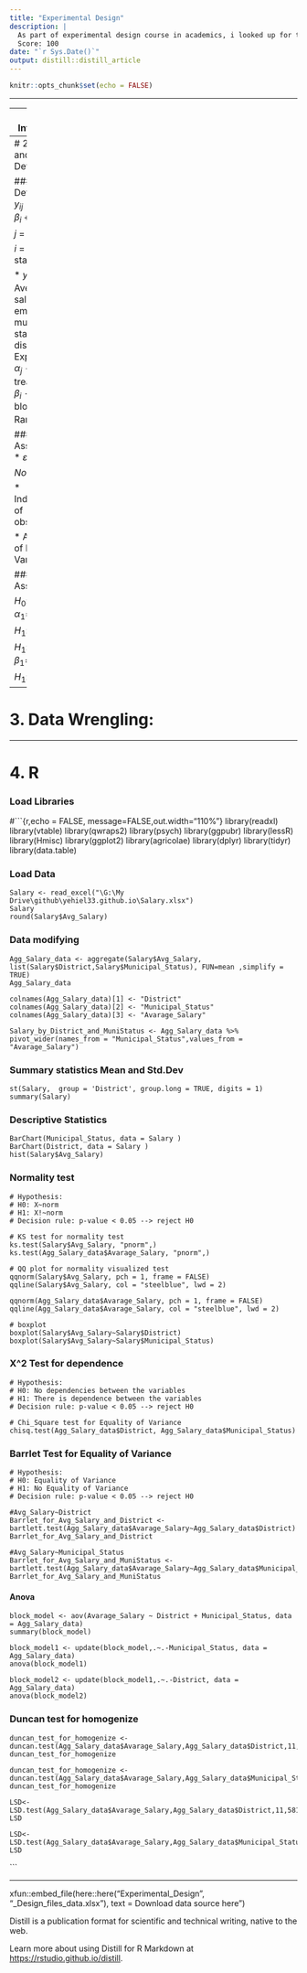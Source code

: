 ```yaml
---
title: "Experimental Design"
description: |
  As part of experimental design course in academics, i looked up for the parameters influancing housing prices. i used block model for this.
  Score: 100
date: "`r Sys.Date()`"
output: distill::distill_article
---
```


```r
knitr::opts_chunk$set(echo = FALSE)
```
---

---
# 1. Introduction


---
# 2. Model and Variables Definision:

### Definisions:
$y_{ij} = \mu + \alpha_{j}+\beta_{i} + \varepsilon_{ij}$

$j$ = District

$i$ = Municipal status

* $y_{ij}$ - Average salary for employees by municipal status and district 
* $\mu$ - Expectation 
* $\alpha_{j}$ - Impact of treatment j 
* $\beta_{i}$ - Effect of block i  
* $\varepsilon_{ij}$ - Random error 

### Model Assumptions:
* $\varepsilon_{ijk}$ ~ $Norm(0, Var^{2})$

* Independence of observations

* Assumption of Equal Variance

### Model Assumptions:

$H_{0}$: $\alpha_{1}$=$\alpha_{2}$=$\alpha_{3}$=$\alpha_{4}$

$H_{1}$: Else

$H_{1}$: $\beta_{1}$=$\beta_{2}$=$\beta_{3}$=$\beta_{4}$

$H_{1}$: Else

---

# 3. Data Wrengling:

---

# 4. R

### Load Libraries 
#```{r,echo = FALSE, message=FALSE,out.width="110%"}
library(readxl)
    library(vtable)
    library(qwraps2) 
    library(psych)
    library(ggpubr)
    library(lessR)
    library(Hmisc)
    library(ggplot2)
    library(agricolae)
    library(dplyr)
    library(tidyr)
    library(data.table)
    
### Load Data 
    Salary <- read_excel("\G:\My Drive\github\yehiel33.github.io\Salary.xlsx")
    Salary
    round(Salary$Avg_Salary)

### Data modifying 
    Agg_Salary_data <- aggregate(Salary$Avg_Salary, list(Salary$District,Salary$Municipal_Status), FUN=mean ,simplify = TRUE) 
    Agg_Salary_data
    
    colnames(Agg_Salary_data)[1] <- "District"
    colnames(Agg_Salary_data)[2] <- "Municipal_Status"
    colnames(Agg_Salary_data)[3] <- "Avarage_Salary"
    
    Salary_by_District_and_MuniStatus <- Agg_Salary_data %>% pivot_wider(names_from = "Municipal_Status",values_from = "Avarage_Salary")
    
### Summary statistics Mean and Std.Dev
    st(Salary,  group = 'District', group.long = TRUE, digits = 1)
    summary(Salary)

### Descriptive Statistics
    BarChart(Municipal_Status, data = Salary )
    BarChart(District, data = Salary )
    hist(Salary$Avg_Salary)

### Normality test
    # Hypothesis:
    # H0: X~norm
    # H1: X!~norm
    # Decision rule: p-value < 0.05 --> reject H0
    
    # KS test for normality test
    ks.test(Salary$Avg_Salary, "pnorm",)
    ks.test(Agg_Salary_data$Avarage_Salary, "pnorm",)
    
    # QQ plot for normality visualized test
    qqnorm(Salary$Avg_Salary, pch = 1, frame = FALSE)
    qqline(Salary$Avg_Salary, col = "steelblue", lwd = 2)
    
    qqnorm(Agg_Salary_data$Avarage_Salary, pch = 1, frame = FALSE)
    qqline(Agg_Salary_data$Avarage_Salary, col = "steelblue", lwd = 2)
    
    # boxplot
    boxplot(Salary$Avg_Salary~Salary$District)
    boxplot(Salary$Avg_Salary~Salary$Municipal_Status)
    
    
### X^2 Test for dependence 
    # Hypothesis:
    # H0: No dependencies between the variables 
    # H1: There is dependence between the variables 
    # Decision rule: p-value < 0.05 --> reject H0
    
    # Chi_Square test for Equality of Variance
    chisq.test(Agg_Salary_data$District, Agg_Salary_data$Municipal_Status)
    
    
### Barrlet Test for Equality of Variance
    # Hypothesis:
    # H0: Equality of Variance
    # H1: No Equality of Variance
    # Decision rule: p-value < 0.05 --> reject H0
    
    #Avg_Salary~District
    Barrlet_for_Avg_Salary_and_District <-bartlett.test(Agg_Salary_data$Avarage_Salary~Agg_Salary_data$District)
    Barrlet_for_Avg_Salary_and_District
    
    #Avg_Salary~Municipal_Status
    Barrlet_for_Avg_Salary_and_MuniStatus <-bartlett.test(Agg_Salary_data$Avarage_Salary~Agg_Salary_data$Municipal_Status)
    Barrlet_for_Avg_Salary_and_MuniStatus
    

#### Anova
    
    block_model <- aov(Avarage_Salary ~ District + Municipal_Status, data = Agg_Salary_data)
    summary(block_model)
    
    block_model1 <- update(block_model,.~.-Municipal_Status, data = Agg_Salary_data)
    anova(block_model1)
    
    block_model2 <- update(block_model1,.~.-District, data = Agg_Salary_data)
    anova(block_model2)

### Duncan test for homogenize 
    
    duncan_test_for_homogenize <- duncan.test(Agg_Salary_data$Avarage_Salary,Agg_Salary_data$District,11,581783)
    duncan_test_for_homogenize
    
    duncan_test_for_homogenize <- duncan.test(Agg_Salary_data$Avarage_Salary,Agg_Salary_data$Municipal_Status,11,581783)
    duncan_test_for_homogenize

    LSD<-LSD.test(Agg_Salary_data$Avarage_Salary,Agg_Salary_data$District,11,581783)
    LSD
    
    LSD<-LSD.test(Agg_Salary_data$Avarage_Salary,Agg_Salary_data$Municipal_Status,11,581783)
    LSD
    
```

---

xfun::embed_file(here::here("Experimental_Design", "\docs\Experimental_Design_files\lamas_data.xlsx"), text = Download data source here")


<div style="text-align: center>

<img src="path.jpf" width="600px" min-width="300px" max width="300px" />

</div>





Distill is a publication format for scientific and technical writing, native to the web. 

Learn more about using Distill for R Markdown at <https://rstudio.github.io/distill>.





